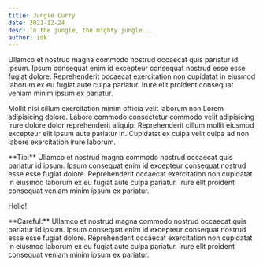 ```yaml
---
title: Jungle Curry
date: 2021-12-24
desc: In the jungle, the mighty jungle...
author: idk
---
```


Ullamco et nostrud magna commodo nostrud occaecat quis pariatur id ipsum. Ipsum
consequat enim id excepteur consequat nostrud esse esse fugiat dolore.
Reprehenderit occaecat exercitation non cupidatat in eiusmod laborum ex eu
fugiat aute culpa pariatur. Irure elit proident consequat veniam minim ipsum ex
pariatur.

Mollit nisi cillum exercitation minim officia velit laborum non Lorem
adipisicing dolore. Labore commodo consectetur commodo velit adipisicing irure
dolore dolor reprehenderit aliquip. Reprehenderit cillum mollit eiusmod
excepteur elit ipsum aute pariatur in. Cupidatat ex culpa velit culpa ad non
labore exercitation irure laborum.

<Callout type="note">
  **Tip:** Ullamco et nostrud magna commodo nostrud occaecat quis pariatur id
  ipsum. Ipsum consequat enim id excepteur consequat nostrud esse esse fugiat
  dolore. Reprehenderit occaecat exercitation non cupidatat in eiusmod laborum
  ex eu fugiat aute culpa pariatur. Irure elit proident consequat veniam minim
  ipsum ex pariatur.
</Callout>

Hello!

<Callout type="warning">
  **Careful:** Ullamco et nostrud magna commodo nostrud occaecat quis pariatur
  id ipsum. Ipsum consequat enim id excepteur consequat nostrud esse esse fugiat
  dolore. Reprehenderit occaecat exercitation non cupidatat in eiusmod laborum
  ex eu fugiat aute culpa pariatur. Irure elit proident consequat veniam minim
  ipsum ex pariatur.
</Callout>

